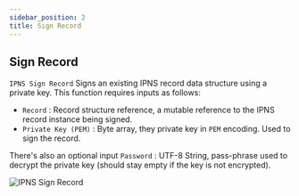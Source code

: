 ```yaml
---
sidebar_position: 2
title: Sign Record
---
```



## Sign Record
`IPNS Sign Record` Signs an existing IPNS record data structure using a private key. This function requires inputs as follows:

* `Record` <Step text="1"/> : Record structure reference, a mutable reference to the IPNS record instance being signed.
* `Private Key (PEM)` <Step text="2"/> : Byte array, they private key in `PEM` encoding. Used to sign the record.

There's also an optional input `Password` <Step text="3"/> : UTF-8 String, pass-phrase used to decrypt the private key
(should stay empty if the key is not encrypted).

![IPNS Sign Record](_static/img/sign_record.png)